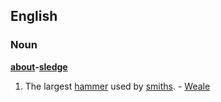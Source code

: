 ==English==

===Noun===
'''[[about]]-[[sledge]]'''

#The largest [[hammer]] used by [[smith]]s. - [[Weale]]